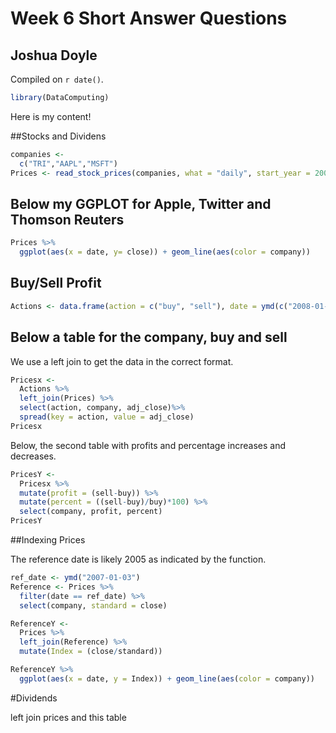 # Week 6 Short Answer Questions

## Joshua Doyle 

<!-- leave this material as is -->
Compiled on `r date()`.

```r
library(DataComputing)
```
<!-- put your content after this line -->

Here is my content!

##Stocks and Dividens 

```r
companies <- 
  c("TRI","AAPL","MSFT") 
Prices <- read_stock_prices(companies, what = "daily", start_year = 2000, end_year = 2015)
```

## Below my GGPLOT for Apple, Twitter and Thomson Reuters 

```r
Prices %>%
  ggplot(aes(x = date, y= close)) + geom_line(aes(color = company))
```

## Buy/Sell Profit 

```r
Actions <- data.frame(action = c("buy", "sell"), date = ymd(c("2008-01-03", "2012-12-28")))
```

## Below a table for the company, buy and sell 
We use a left join to get the data in the correct format. 

```r
Pricesx <- 
  Actions %>%
  left_join(Prices) %>%
  select(action, company, adj_close)%>%
  spread(key = action, value = adj_close)
Pricesx
```

Below, the second table with profits and percentage increases and decreases. 

```r
PricesY <-
  Pricesx %>%
  mutate(profit = (sell-buy)) %>%
  mutate(percent = ((sell-buy)/buy)*100) %>%
  select(company, profit, percent)
PricesY
```


##Indexing Prices

The reference date is likely 2005 as indicated by the function. 


```r
ref_date <- ymd("2007-01-03")
Reference <- Prices %>%
  filter(date == ref_date) %>%
  select(company, standard = close)

ReferenceY <-
  Prices %>%
  left_join(Reference) %>%
  mutate(Index = (close/standard))
```

```r
ReferenceY %>%
  ggplot(aes(x = date, y = Index)) + geom_line(aes(color = company))
```

#Dividends




left join prices and this table 